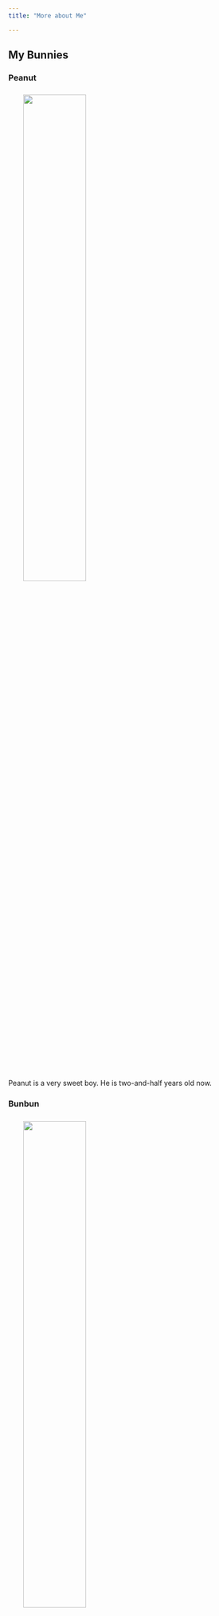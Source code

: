 ```yaml
---
title: "More about Me"

---
```


## My Bunnies {.tabset}

### Peanut

<img src="pics/peanut.jpg" style="width:50%; length:50%;margin:8px 30px">

Peanut is a very sweet boy. He is two-and-half years old now.

### Bunbun

<img src="pics/bunbun.jpg" style="width:50%; length:50%;margin:8px 30px">

Bunbun is a naughty girl who prefers bunnies much more than humans :( .

## My Hometown

<img src="pics/xian.jpg" style="width:50%; length:50%;margin:8px 30px">

I grew up in Xi'an, an old Chinese city with abundance of historical and cultural heritage.